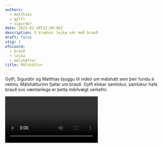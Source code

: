 ```yaml
---
authors:
  - matthias
  - gylfi
  - sigurdor
date: 2022-01-28T12:30:00Z
description: 3 krakkar leika sér með brauð
draft: false
stig: 1
efnisord:
  - brauð
  - leika
  - málsháttur
title: Málsháttur
---
```


Gylfi, Sigurdór og Matthías bjuggu til vídeó um málshátt sem þeir fundu á netinu.
Málshátturinn fjallar um brauð.
Gylfi elskar samlokur, samlokur hafa brauð svo væntanlega er þetta mikilvægt verkefni.

<Video id="0FdnJqRXlWE" />
